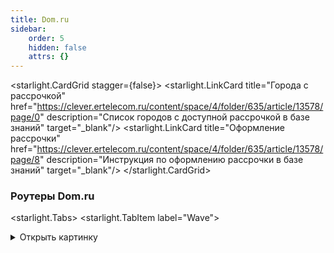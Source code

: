 ```yaml
---
title: Dom.ru
sidebar:
    order: 5
    hidden: false
    attrs: {}
---
```


<starlight.CardGrid stagger={false}>
    <starlight.LinkCard title="Города с рассрочкой"
                        href="https://clever.ertelecom.ru/content/space/4/folder/635/article/13578/page/0"
                        description="Список городов с доступной рассрочкой в базе знаний" target="_blank"/>
    <starlight.LinkCard title="Оформление рассрочки"
                        href="https://clever.ertelecom.ru/content/space/4/folder/635/article/13578/page/8"
                        description="Инструкция по оформлению рассрочки в базе знаний" target="_blank"/>
</starlight.CardGrid>

### Роутеры Dom.ru

<starlight.Tabs>
    <starlight.TabItem label="Wave">
        <details>
            <summary>
                Открыть картинку
            </summary>

            <astroassets.Image src="/images/routers/domru/Wave1500.2.jpg" alt="Dom.ru Wave" width="600" height="100"
                               loading="lazy" decoding="async"/>

            <a href="/images/routers/domru/Wave1500.2.jpg" target="_self" download="Dom.ru Wave.jpg">
                Скачать картинку
            </a>
        </details>

        ```txt
        Модель: Wave
        - Скорость по кабелю: до 1000 Мбит/с
        - Скорость по Wi-Fi: до 500 Мбит/с
        - Площадь покрытия: до 80 м2
        - Технологии: EasyMesh
        - Одновременно устройств в сети: до 50
        - Гарантия: 1 год
        - Подходит для любого провайдера

        Стоимость:
        - В собственность - 6 600 ₽
        ```

        Рассрочка от банка:

        ```txt
        - 2 299 ₽/мес. на 3 месяца (общая стоимость - 6 898 ₽)
        - 1 188 ₽/мес. на 6 месяцев (общая стоимость - 7 127 ₽)
        - 633 ₽/мес. на 12 месяцев (общая стоимость - 7 601 ₽)
        - 359 ₽/мес. на 24 месяцев (общая стоимость - 8 606 ₽)
        - 269 ₽/мес. на 36 месяцев (общая стоимость - 9 678 ₽)
        ```

        <starlight.CardGrid stagger={false}>
            <starlight.LinkCard title="База знаний" href="https://clever.ertelecom.ru/content/space/4/article/12122"
                                description="Dom.ru Wave в базе знаний" target="_blank"/>

            <starlight.LinkCard title="Сайт производителя"
                                href="https://dom.ru/internet/equipment/wi-fi-router-dom-ru-wave-ax1500"
                                description="Dom.ru Wave на сайте производителя" target="_blank"/>
        </starlight.CardGrid>
    </starlight.TabItem>
</starlight.Tabs>
